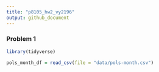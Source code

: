 ```yaml
---
title: "p8105_hw2_vy2196"
output: github_document
---
```


### Problem 1

```r
library(tidyverse)

pols_month_df = read_csv(file = "data/pols-month.csv") 
```
